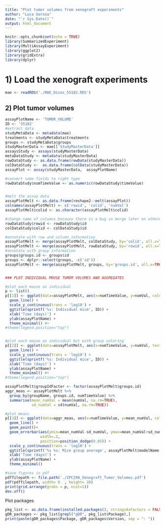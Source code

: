 ```yaml
---
title: "Plot tumor volumes from xenograft experiments"
author: "Luca Gerosa"
date: "`r Sys.Date()`"
output: html_document
---
```


```r
knitr::opts_chunk$set(echo = TRUE)
library(SummarizedExperiment)
library(MultiAssayExperiment)
library(ggplot2)
library(gridExtra)
library(dplyr)
```

# 1) Load the xenograft experiments

```r
mae <- readRDS('./MAE_Divos_55182.RDS')
```

## 2) Plot tumor volumes

```r
assayPlotName <- 'TUMOR_VOLUME'
ID <- '55182'
#extract data
studyMetaData <- metadata(mae)
treatments <- studyMetaData$treatments
groups <- studyMetaData$groups
studyMasterData <- mae[['StudyMasterData']]
assaysStudy <- assays(studyMasterData)
metaDataStudy <- metadata(studyMasterData)
rowDataStudy <- as.data.frame(rowData(studyMasterData))
colDataStudy <-  as.data.frame(colData(studyMasterData))
assayPlot <- assay(studyMasterData,  assayPlotName)

#convert some fields to right type
rowDataStudy$numTimeValue <- as.numeric(rowDataStudy$timeValue)


#melt the assay data
assayPlotMelt <- as.data.frame(reshape2::melt(assayPlot))
colnames(assayPlotMelt) <- c('rowid', 'colid', 'numVal')
assayPlotMelt$colid <- as.character(assayPlotMelt$colid)

#change name of columns because there is a bug in merge later on otherwise..
rowDataStudy$rowid <- rowDataStudy$id
colDataStudy$colid <- colDataStudy$id

#annotate with row and column information
assayPlotMelt <- merge(assayPlotMelt, colDataStudy, by='colid', all.x=TRUE)
assayPlotMelt <- merge(assayPlotMelt, rowDataStudy, by='rowid', all.x=TRUE)
#annotate with group information
groups$groups.id <- groups$id
groups <- dplyr::select(groups, -c('id'))
assayPlotMelt <- merge(assayPlotMelt, groups, by='groups.id', all.x=TRUE)


### PLOT INDIVIDUAL MOUSE TUMOR VOLUMES AND AGGREGATES

#plot each mouse as individual
p <- list()
p[[1]] <- ggplot(data=assayPlotMelt, aes(x=numTimeValue, y=numVal, color=animalCode)) +
  geom_line() +
  scale_y_continuous(trans = 'log10') +
  ggtitle(sprintf('%s: Individual mice', ID)) +
  xlab('Time (days)') +
  ylab(assayPlotName) +
  theme_minimal() #+
#theme(legend.position="top")


#plot each mouse as individual but with group coloring
p[[2]] <- ggplot(data=assayPlotMelt, aes(x=numTimeValue, y=numVal, text=animalCode , color=groupName)) +
  geom_line() +
  scale_y_continuous(trans = 'log10') +
  ggtitle(sprintf('%s: Individual mice', ID)) +
  xlab('Time (days)') +
  ylab(assayPlotName) +
  theme_minimal() #+ 
#theme(legend.position="top")

assayPlotMelt$groupIdFactor <- factor(assayPlotMelt$groups.id)
aggr_meas <- assayPlotMelt %>%
  group_by(groupName, groups.id, numTimeValue) %>%
  summarise(mean_numVal = mean(numVal, na.rm=TRUE),
            sd_numVal = sd(numVal, na.rm=TRUE))

#plot means
p[[3]] <- ggplot(data=aggr_meas, aes(x=numTimeValue, y=mean_numVal, color=groupName)) +
  geom_line() +
  geom_point()+
  geom_errorbar(aes(ymin=mean_numVal-sd_numVal, ymax=mean_numVal+sd_numVal), 
                width=.2,  
                position=position_dodge(0.05)) +
  scale_y_continuous(trans = 'log10') +
  ggtitle(sprintf('%s %s: Mice group average', assayPlotMelt$modelName, ID)) +
  xlab('Time (days)') +
  ylab(assayPlotName) +
  theme_minimal() 

#save figures in pdf
pdffilepath <- file.path('./IPC298_Xenograft_Tumor_Volumes.pdf')
pdf(pdffilepath, width= 8  , height= 20)
print(grid.arrange(grobs = p, ncol=1))
dev.off()

```

Plot packages 

```r
pkg_list <- as.data.frame(installed.packages(), stringsAsFactors = FALSE)
gDR_packages <- pkg_list[grepl("gDR", pkg_list$Package),]
print(paste(gDR_packages$Package, gDR_packages$Version, sep = ": "))
```
